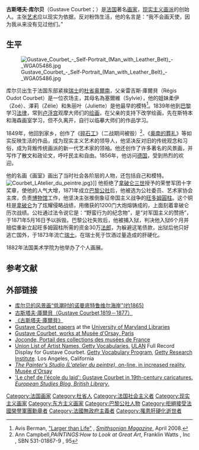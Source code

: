 {{Infobox artist
| name          = 古斯塔夫·库尔贝
| image         = Gustave Courbet, photograph Atelier Nadar, c. 1860s.jpg
| caption       = 1860年代的古斯塔夫·库尔贝  
| birth_name     = 讓·德西雷·庫爾貝
| birth_date     = {{Birth date|1819|6|10|df=yes}}
| birth_place    = {{flagicon image|Royal flag of France during the Bourbon Restoration.svg}} [[波旁復辟|法蘭西王國]][[杜省|杜省]][[奧爾南_(杜省)|奧爾南]]
| death_date     = {{Death date and age|1877|12|31|1819|6|10|df=yes}}
| death_place    = {{CHE}}[[沃州|沃州]][[拉图尔德佩|拉图尔德佩]]
| nationality   = {{FRA}}
| field         = [[繪畫|繪畫]]、[[雕塑|雕塑]]
| training      = 
| movement      = [[現實主義|現實主義]]
| works         = [[奧南的葬禮|奧南的葬禮]] (1849–1850)<br>[[畫室_(庫爾貝)|畫室]]（1855）<br>[[世界的起源|世界的起源]] (1866)
| influenced by =
| influenced    = [[Paul_Cézanne|Cézanne]], [[Ilya_Repin|Repin]], [[James_Abbott_McNeill_Whistler|Whistler]]
| patrons       = {{link-en|阿尔弗雷德·布吕亚|Alfred Bruyas}}
| awards        = [[法國榮譽軍團勳章|法國榮譽軍團勳章]]
}}

'''古斯塔夫·库尔贝'''（Gustave Courbet；{{bd|1819年|6月10日|1877年|12月31日|}}）是[[法国|法国]]著名[[画家|画家]]，[[现实主义画派|现实主义画派]]的创始人。主张[[艺术|艺术]]应以现实为依据，反对粉饰生活，他的名言是：“我不会画天使，因为我从来没有见过他们。”

==生平==
[[File:Gustave_Courbet_-_Self-Portrait_(Man_with_Leather_Belt)_-_WGA05486.jpg|thumb]]

库尔贝出生于法国东部紧挨[[瑞士|瑞士]]的[[杜省|杜省]][[奥尔南_(杜省)|奥爾南]]，父亲雷吉斯·庫爾貝（Régis Oudot Courbet）是一位农场主，其母名為塞爾維（Sylvie），他的姐妹柔伊（Zoé）、澤莉（Zélie）和朱丽叶（Juliette）是他最早的模特<ref name="Smithsonian200804">Avis Berman, [http://www.smithsonianmag.com/arts-culture/larger-than-life.html "Larger than Life"] {{Wayback|url=http://www.smithsonianmag.com/arts-culture/larger-than-life.html |date=20090702142241 }}, ''[[Smithsonian_Magazine|Smithsonian Magazine]]'', April 2008.</ref>。1839年他到[[巴黎|巴黎]]学习[[法律|法律]]，常到[[卢浮宫|卢浮宫]]观摩大师们的[[绘画|绘画]]，在父亲的支持下改学绘画，先在斯特本和海森画室学习，但不久离开，自行以临摹大师们的作品学习。

1849年，他回到家乡，创作了《[[碎石工|碎石工]]》（二战期间被毁）<ref>Ann Campbell,''PAINTINGS:How to Look at Great Art'',  Franklin Watts , Inc , SBN 531-01867-9 , 95 </ref>、《[[奥南的葬礼|奥南的葬礼]]》等如实反映生活的作品，成为现实主义艺术的领导人，他坚决反对旧的传统观念和习俗，成为背叛传统画派的新一代艺术家的领袖。他还创作了许多著名的风景画，并写作了散文和政论文，呼吁民主和自由。1856年，他访问[[德国|德国]]，受到热烈的欢迎。

他的名画《画室》画出了当时社会各阶层的人物，还包括自己和模特。
[[File:Courbet_LAtelier_du_peintre.jpg|right]]》]]
他拒绝了[[拿破仑三世|拿破仑三世]]授予的荣誉军团十字奖章，使他的人气大增，1871年成立[[巴黎公社|巴黎公社]]后，他被选为公社委员、艺术家协会主席，负责[[博物馆|博物馆]]工作，他坚决主张推倒象征帝国主义战争的[[旺多姆圓柱|旺多姆圓柱]]。这个铜柱是[[拿破仑|拿破仑]]为了炫耀侵略战绩，用缴获的1200门大炮熔铸成的，上面刻着拿破仑历次战绩。公社通过法令说它是：“野蛮行为的纪念物”，是“对军国主义的赞扬”，于1871年5月16日予以拆毁。巴黎公社失败后，他被捕入狱，判决他入狱6个月并赔偿重新立起旺多姆圓柱所需的资金30万[[法郎|法郎]]，为躲避这笔债款，出狱后他只好逃亡国外，于1873年流亡[[瑞士|瑞士]]。在瑞士死于饮酒过量造成的肝硬化。

1882年法国美术学院为他举办了个人画展。

==参考文献==
{{reflist}}

==外部链接==
{{wikiquotelang|en|Gustave Courbet}}
{{commons|Gustave Courbet}}
{{EB1911 poster|Courbet, Gustave}}
* [http://www.liverpoolmuseums.org.uk/picture-of-month/displaypicture.asp?venue=2&id=150 库尔贝的风景画“低潮时的诺曼底特鲁维尔海岸”(约1865)]{{Wayback|url=http://www.liverpoolmuseums.org.uk/picture-of-month/displaypicture.asp?venue=2&id=150 |date=20090904014626 }} 
* [http://news.xinhuanet.com/shuhua/2010-05/05/content_13467239.htm 古斯塔夫·庫爾貝（Gustave Courbet,1819－1877） ] {{Wayback|url=http://news.xinhuanet.com/shuhua/2010-05/05/content_13467239.htm |date=20160413033857 }}
* [http://www.cmcart.com/ramble/moreinfo.asp?ID=158 《古斯塔夫‧庫爾貝》] {{Wayback|url=http://www.cmcart.com/ramble/moreinfo.asp?ID=158 |date=20200820170631 }}
* [https://archives.lib.umd.edu/repositories/2/resources/1019 Gustave Courbet papers] {{Wayback|url=https://archives.lib.umd.edu/repositories/2/resources/1019 |date=20200930091121 }} at the [[University_of_Maryland_Libraries|University of Maryland Libraries]] 
* [http://www.musee-orsay.fr/fr/collections/catalogue-des-oeuvres/resultat-collection.html?no_cache=1&zsz=1&zs_r_2_z=3&zs_r_2_w=Courbet%2C%20Gustave&zs_ah=oeuvre&zs_rf=mos_a&zs_mf=21&zs_sf=0&zs_send_x=1&zs_liste_only=1 Gustave Courbet, works at Musée d'Orsay, Paris] {{Wayback|url=http://www.musee-orsay.fr/fr/collections/catalogue-des-oeuvres/resultat-collection.html?no_cache=1&zsz=1&zs_r_2_z=3&zs_r_2_w=Courbet%2C%20Gustave&zs_ah=oeuvre&zs_rf=mos_a&zs_mf=21&zs_sf=0&zs_send_x=1&zs_liste_only=1 |date=20200807163500 }}
* [http://www.culture.gouv.fr/public/mistral/joconde_fr?ACTION=RETROUVER_TITLE&FIELD_98=TOUT&VALUE_98=courbet%20gustave&GRP=1&SPEC=5&SYN=1&IMLY=CHECKED&MAX1=1&MAX2=1&MAX3=100&REQ=%28%28courbet%20gustave%29%20%3aTOUT%20%29%20ET%20%28%27%24FILLED%24%27%20%3aVIDEO%29&DOM=All&USRNAME=nobody&USRPWD=4%24%2534P Joconde, Portail des collections des musées de France] {{Wayback|url=http://www.culture.gouv.fr/public/mistral/joconde_fr?ACTION=RETROUVER_TITLE&FIELD_98=TOUT&VALUE_98=courbet%20gustave&GRP=1&SPEC=5&SYN=1&IMLY=CHECKED&MAX1=1&MAX2=1&MAX3=100&REQ=%28%28courbet%20gustave%29%20%3aTOUT%20%29%20ET%20%28%27%24FILLED%24%27%20%3aVIDEO%29&DOM=All&USRNAME=nobody&USRPWD=4%24%2534P |date=20180218024101 }}
* [http://www.getty.edu/vow/ULANFullDisplay?find=courbet&role=&nation=&prev_page=1&subjectid=500010927 Union List of Artist Names, Getty Vocabularies.]{{Wayback|url=http://www.getty.edu/vow/ULANFullDisplay?find=courbet&role=&nation=&prev_page=1&subjectid=500010927 |date=20110607131632 }} [[ULAN|ULAN]] Full Record Display for Gustave Courbet. [[Getty_Vocabulary_Program|Getty Vocabulary Program]], [[Getty_Research_Institute|Getty Research Institute]]. Los Angeles, California
* [http://www.entrezdanslatelier.fr/ ''The Painter's Studio (L'atelier du peintre)'', on-line, in increased reality, Musée d'Orsay] {{Wayback|url=http://www.entrezdanslatelier.fr/ |date=20190915005934 }}
* [http://blogs.bl.uk/european/2017/09/le-chef-de-l%C3%A9cole-du-laid-gustave-courbet-in-19th-century-caricatures.html 'Le chef de l'école du laid': Gustave Courbet in 19th-century caricatures. ''European Studies Blog, British Library''.] {{Wayback|url=http://blogs.bl.uk/european/2017/09/le-chef-de-l%C3%A9cole-du-laid-gustave-courbet-in-19th-century-caricatures.html |date=20200807132156 }}

{{Authority control}}
{{DEFAULTSORT:courbet}}
[[Category:法国画家|Category:法国画家]]
[[Category:杜省人|Category:杜省人]]
[[Category:法国社会主义者|Category:法国社会主义者]]
[[Category:现实主义画家|Category:现实主义画家]]
[[Category:东方主义画家|Category:东方主义画家]]
[[Category:巴黎公社人物|Category:巴黎公社人物]]
[[Category:拒絕接受法國榮譽軍團勳章者|Category:拒絕接受法國榮譽軍團勳章者]]
[[Category:法國無政府主義者|Category:法國無政府主義者]]
[[Category:罹患肝硬化逝世者|Category:罹患肝硬化逝世者]]
